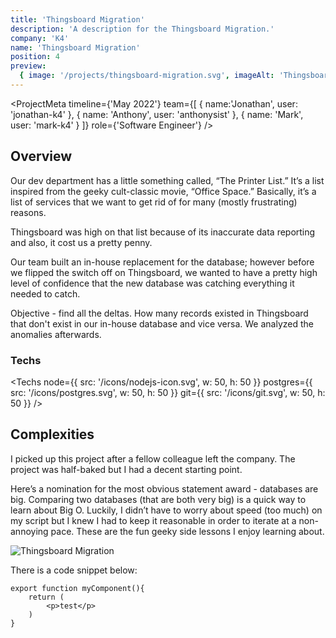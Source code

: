 ```yaml
---
title: 'Thingsboard Migration'
description: 'A description for the Thingsboard Migration.'
company: 'K4'
name: 'Thingsboard Migration'
position: 4
preview:
  { image: '/projects/thingsboard-migration.svg', imageAlt: 'Thingsboard Migration' }
---
```


<ProjectMeta
  timeline={'May 2022'}
  team={[
    {
      name:'Jonathan', 
      user: 'jonathan-k4'
    }, 
    {
      name: 'Anthony',
      user: 'anthonysist'
    },
    {
      name: 'Mark',
      user: 'mark-k4'
    }
  ]}
  role={'Software Engineer'}
/>

## Overview

Our dev department has a little something called, “The Printer List.” It’s a list inspired from the geeky cult-classic movie, “Office Space.” Basically, it’s a list of services that we want to get rid of for many (mostly frustrating) reasons.

Thingsboard was high on that list because of its inaccurate data reporting and also, it cost us a pretty penny.

Our team built an in-house replacement for the database; however before we flipped the switch off on Thingsboard, we wanted to have a pretty high level of confidence that the new database was catching everything it needed to catch.

Objective - find all the deltas. How many records existed in Thingsboard that don't exist in our in-house database and vice versa. We analyzed the anomalies afterwards.

### Techs

<Techs
  node={{ src: '/icons/nodejs-icon.svg', w: 50, h: 50 }}
  postgres={{ src: '/icons/postgres.svg', w: 50, h: 50 }}
  git={{ src: '/icons/git.svg', w: 50, h: 50 }}
/>

## Complexities

I picked up this project after a fellow colleague left the company. The project was half-baked but I had a decent starting point.

Here’s a nomination for the most obvious statement award - databases are big. Comparing two databases (that are both very big) is a quick way to learn about Big O. Luckily, I didn’t have to worry about speed (too much) on my script but I knew I had to keep it reasonable in order to iterate at a non-annoying pace. These are the fun geeky side lessons I enjoy learning about.

<Image 
  src='/projects/thingsboard-migration.svg'
  alt='Thingsboard Migration'
  width={1200}
  height={650}
  loading='lazy'
  className='mx-auto'
/>

There is a code snippet below:

```
export function myComponent(){
    return (
        <p>test</p>
    )
}
```
